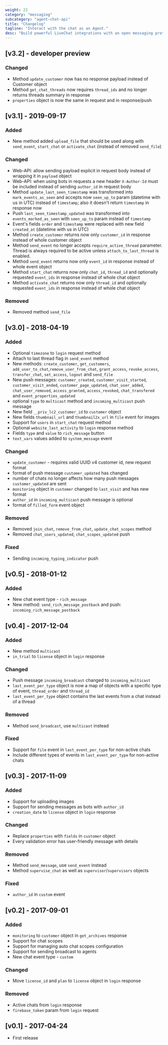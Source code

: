 ```yaml
---
weight: 22
category: "messaging"
subcategory: "agent-chat-api"
title: "Changelog"
tagline: "Interact with the chat as an Agent."
desc: "Build powerful LiveChat integrations with an open messaging protocol. Use the Agent Chat Web API to send messages, manage access and properties."
---
```


## [v3.2] - developer preview

### Changed
- Method `update_customer` now has no response payload instead of Customer object
- Method `get_chat_threads` now requires `thread_ids` and no longer returns threads summary in response
- `properties` object is now the same in request and in response/push

## [v3.1] - 2019-09-17

### Added
- New method added `upload_file` that should be used along with `send_event`, `start_chat` or `activate_chat` (instead of removed `send_file`)

### Changed
- Web-API: allow sending payload explicit in request body instead of wrapping it in `payload` object
- Web-API: when using bots in requests a new header `X-Author-Id` must be included instead of sending `author_id` in request body
- Method `update_last_seen_timestamp` was transformed into `mark_events_as_seen` and accepts now `seen_up_to` param (datetime with us in UTC) instead of `timestamp`; also it doesn't return `timestamp` in response now
- Push `last_seen_timestamp_updated` was transformed into `events_marked_as_seen` with `seen_up_to` param instead of `timestamp`
- Event's fields `order` and `timestamp` were replaced with new field `created_at` (datetime with us in UTC)
- Method `create_customer` returns now only `customer_id` in response instead of whole customer object
- Method `send_event` no longer accepts `require_active_thread` parameter.  Thread is always required to be active unless `attach_to_last_thread` is enabled.
- Method `send_event` returns now only `event_id` in response instead of whole event object
- Method `start_chat` returns now only `chat_id`, `thread_id` and optionally requested `event_ids` in response instead of whole chat object
- Method `activate_chat` returns now only `thread_id` and optionally requested `event_ids` in response instead of whole chat object

### Removed
- Removed method `send_file`

## [v3.0] - 2018-04-19

### Added
- Optional `timezone` to `login` request method
- Attach to last thread flag in `send_event` method
- New methods: `create_customer`, `get_customers`, `add_user_to_chat`,`remove_user_from_chat`, `grant_access`, `revoke_access`, `transfer_chat`, `set_access`, `logout` and `send_file`
- New push messages: `customer_created`, `customer_visit_started`, `customer_visit_ended`, `customer_page_updated`, `chat_user_added`, `chat_user_removed`, `access_granted`, `access_revoked`, `chat_transfered` and `event_properties_updated`
- optional `type` to `multicast` method and `incoming_multicast` push message
- New field `__priv_lc2_customer_id` to `customer` object
- New fields `thumbnail_url` and `thumbnail2x_url` in `file` event for images
- Support for `users` in `start_chat` request method
- Optional `website_last_activity` to `login` response method
- Fields `type` and `value` to `rich_message` button
- `text_vars` values added to `system_message` event

### Changed
- `update_customer` - requires valid UUID v4 customer id, new request format
- format of push message `customer_updated` has changed
- number of chats no longer affects how many push messages `customer_updated` are sent
- `monitoring` object in `customer` changed to `last_visit` and has new format
- `author_id` in `incoming_multicast` push message is optional
- format of `filled_form` event object

### Removed
- Removed `join_chat`, `remove_from_chat`, `update_chat_scopes` method
- Removed `chat_users_updated`, `chat_scopes_updated` push

### Fixed
- Sending `incoming_typing_indicator` push

## [v0.5] - 2018-01-12

### Added
- New chat event type - `rich_message`
- New method: `send_rich_message_postback` and push: `incoming_rich_message_postback`

## [v0.4] - 2017-12-04

### Added
- New method `multicast`
- `in_trial` to `license` object in `login` response

### Changed
- Push message `incoming_broadcast` changed to `incoming_multicast`
- `last_event_per_type` object is now a map of objects with a specific type of event, `thread_order` and `thread_id`
- `last_event_per_type` object contains the last events from a chat instead of a thread

### Removed
- Method `send_broadcast`, use `multicast` instead

### Fixed
- Support for `file` event in `last_event_per_type` for non-active chats
- Include different types of events in `last_event_per_type` for non-active chats

## [v0.3] - 2017-11-09

### Added
- Support for uploading images
- Support for sending messages as bots with `author_id`
- `creation_date` to `license` object in `login` response

### Changed
- Replace `properties` with `fields` in `customer` object
- Every validation error has user-friendly message with details

### Removed
- Method `send_message`, use `send_event` instead
- Method `supervise_chat` as well as `supervisor`/`supervisors` objects

### Fixed
 - `author_id` in `custom` event

## [v0.2] - 2017-09-01

### Added
- `monitoring` to `customer` object in `get_archives` response
- Support for chat scopes
- Support for managing auto chat scopes configuration
- Support for sending broadcast to agents
- New chat event type - `custom`

### Changed
- Move `license_id` and `plan` to `license` object in `login` response

### Removed
- Active chats from `login` response
- `firebase_token` param from `login` request

## [v0.1] - 2017-04-24

- First release
